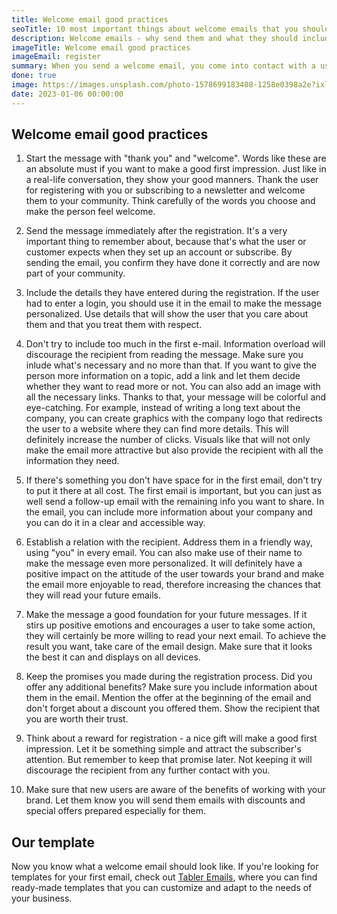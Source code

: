 ```yaml
---
title: Welcome email good practices
seoTitle: 10 most important things about welcome emails that you should know
description: Welcome emails - why send them and what they should include? Find out what a well-written welcome message should look like and what to do to draw the recipients' attention.
imageTitle: Welcome email good practices
imageEmail: register
summary: When you send a welcome email, you come into contact with a user of your website or your customer for the first time. That's a very important moment and you shouldn't underestimate it. Making a good first impression can have a big influence on your future relation with the person. Thanks to that, you can encourage them to become your regular customers or quite the reverse. How to make the first contact exceptional? Find out 10 good practices that will help you prepare a perfect welcome email.
done: true
image: https://images.unsplash.com/photo-1578699183408-1258e0398a2e?ixlib=rb-4.0.3&ixid=MnwxMjA3fDB8MHxwaG90by1wYWdlfHx8fGVufDB8fHx8&auto=format&fit=crop&w=1216&h=400&q=80
date: 2023-01-06 00:00:00
---
```


## Welcome email good practices

<GuideImage src="/img/tabler-emails/screenshots/license-full.png" width={480} height={738} description="Sample email you can find in the Tabler Emails package"/>

1. Start the message with "thank you" and "welcome". Words like these are an absolute must if you want to make a good first impression. Just like in a real-life conversation, they show your good manners. Thank the user for registering with you or subscribing to a newsletter and welcome them to your community. Think carefully of the words you choose and make the person feel welcome.

2. Send the message immediately after the registration. It's a very important thing to remember about, because that's what the user or customer expects when they set up an account or subscribe. By sending the email, you confirm they have done it correctly and are now part of your community.

3. Include the details they have entered during the registration. If the user had to enter a login, you should use it in the email to make the message personalized. Use details that will show the user that you care about them and that you treat them with respect.

4. Don't try to include too much in the first e-mail. Information overload will discourage the recipient from reading the message. Make sure you inlude what's necessary and no more than that. If you want to give the person more information on a topic, add a link and let them decide whether they want to read more or not. You can also add an image with all the necessary links. Thanks to that, your message will be colorful and eye-catching. For example, instead of writing a long text about the company, you can create graphics with the company logo that redirects the user to a website where they can find more details. This will definitely increase the number of clicks. Visuals like that will not only make the email more attractive but also provide the recipient with all the information they need.

5. If there's something you don't have space for in the first email, don't try to put it there at all cost. The first email is important, but you can just as well send a follow-up email with the remaining info you want to share. In the email, you can include more information about your company and you can do it in a clear and accessible way.

6. Establish a relation with the recipient. Address them in a friendly way, using "you" in every email. You can also make use of their name to make the message even more personalized. It will definitely have a positive impact on the attitude of the user towards your brand and make the email more enjoyable to read, therefore increasing the chances that they will read your future emails.

7. Make the message a good foundation for your future messages. If it stirs up positive emotions and encourages a user to take some action, they will certainly be more willing to read your next email. To achieve the result you want, take care of the email design. Make sure that it looks the best it can and displays on all devices.

8. Keep the promises you made during the registration process. Did you offer any additional benefits? Make sure you include information about them in the email. Mention the offer at the beginning of the email and don't forget about a discount you offered them. Show the recipient that you are worth their trust.

9. Think about a reward for registration - a nice gift will make a good first impression. Let it be something simple and attract the subscriber's attention. But remember to keep that promise later. Not keeping it will discourage the recipient from any further contact with you.

10. Make sure that new users are aware of the benefits of working with your brand. Let them know you will send them emails with discounts and special offers prepared especially for them.

## Our template

Now you know what a welcome email should look like. If you're looking for templates for your first email, check out [Tabler Emails](/emails), where you can find <EmailsCount /> ready-made templates that you can customize and adapt to the needs of your business.


